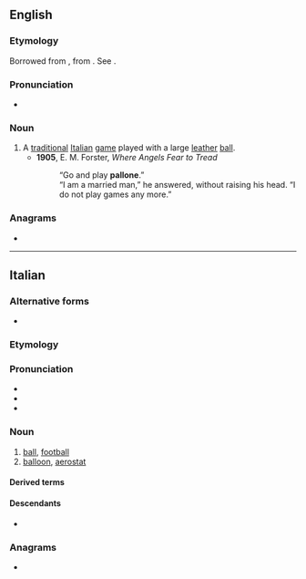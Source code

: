 {{also|Pallone}}
==English==

===Etymology===
Borrowed from {{bor|en|it|pallone||large ball}}, from {{m|it|palla||ball}}. See {{m|en|balloon}}.

===Pronunciation===
* {{rhymes|əʊni|lang=en}}

===Noun===
{{en-noun|-}}

# A [[traditional]] [[Italian]] [[game]] played with a large [[leather]] [[ball]].
#* '''1905''', E. M. Forster, ''Where Angels Fear to Tread''
#*: “Go and play '''pallone'''.”<br>“I am a married man,” he answered, without raising his head. “I do not play games any more.”

===Anagrams===
* {{anagrams|en|a=aellnop|pleonal|pœnall}}

----

==Italian==

===Alternative forms===
* {{alter|it|balone|ballone||northern}}

===Etymology===
{{suffix|it|palla|one}}

===Pronunciation===
* {{IPA|/pal.ˈlo.ne/|[pal.ˈloː.ne]|lang=it}}
* {{rhymes|one|lang=it}}
* {{hyphenation|pal|ló|ne|lang=it}}

===Noun===
{{it-noun|m}}

# [[ball]], [[football]]
# [[balloon]], [[aerostat]]

====Derived terms====
{{der3|it|{{l|it|pallone sonda||weather balloon}}}}

====Descendants====
* {{desctree|bor=1|frm|ballon}} {{q|via northern variants}}

===Anagrams===
* {{l|it|panello}}